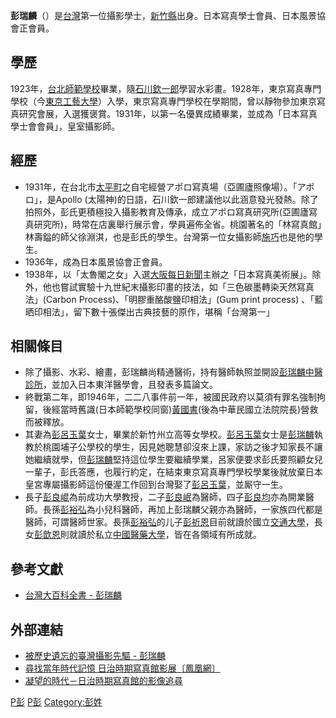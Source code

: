 {{Expand|time=2014-05-25T16:25:09+00:00}}
{{Infobox person
| name          = 彭瑞麟
| image         = 
| caption       = 
| birth_date    = {{birth date|1904|11|4}}
| birth_place   = {{TWN-JPN}}[[新竹廳|新竹廳]]
| death_date    = {{death date and age|1984|2|3|1904|11|4}}
| death_place   = {{ROC|臺灣省}}[[苗栗縣|苗栗縣]][[通霄鎮|通霄鎮]]<!--1945年～1998年苗栗縣由臺灣省所管轄-->
| nationality   = {{JPN-EMP}}（1904年－1945年）<br>{{ROC}}（1945年－1984年）
| resting_place = 
| other_names   =
| known_for     = 台灣第一位攝影學士
| occupation    =
| parents       =
| children      =
}}
'''彭瑞麟'''（{{bd|1904年|11月4<ref>臺灣攝影家：彭瑞麟 第16頁 ISBN 978-986-05-7174-5</ref>日|1984年|2月3日|P彭}}）是[[台灣|台灣]]第一位攝影學士，[[新竹縣|新竹縣]]出身。日本寫真學士會員、日本風景協會正會員。

==學歷==
1923年，[[台北師範學校|台北師範學校]]畢業，隨[[石川欽一郎|石川欽一郎]]學習水彩畫。1928年，東京寫真專門學校（今[[東京工藝大學|東京工藝大學]]）入學，東京寫真專門學校在學期間，曾以靜物參加東京寫真研究會展，入選獲褒賞。1931年，以第一名優異成績畢業，並成為「日本寫真學士會會員」，皇室攝影師。

==經歷==
*1931年，在台北市[[太平町|太平町]]之自宅經營アポロ寫真場（亞圃廬照像場）。「アポロ」，是Apollo (太陽神)的日語，石川欽一郎建議他以此涵意發光發熱。除了拍照外，彭氏更積極投入攝影教育及傳承，成立アポロ寫真研究所(亞圃廬寫真研究所)，時常在店裏舉行展示會，學員遍佈全省。桃園著名的「林寫真館」林壽鎰的師父徐淵淇，也是彭氏的學生。台灣第一位女攝影師[[施巧|施巧]]也是他的學生。
*1936年，成為日本風景協會正會員。
*1938年，以「太魯閣之女」入選[[大阪每日新聞|大阪每日新聞]]主辦之「日本寫真美術展」。除外，他也嘗試實驗十九世紀末攝影印畫的技法，如「三色碳墨轉染天然寫真法」(Carbon Process)、「明膠重酪酸鹽印相法」(Gum print process) 、「藍晒印相法」，留下數十張傑出古典技藝的原作，堪稱「台灣第一」

==相關條目==
*除了攝影、水彩、繪畫，彭瑞麟尚精通醫術，持有醫師執照並開設[[彭瑞麟中醫診所|彭瑞麟中醫診所]]，並加入日本東洋醫學會，且發表多篇論文。
*終戰第二年，即1946年，二二八事件前一年，被國民政府以莫須有罪名強制拘留，後經當時舊識(日本師範學校同窗)[[黃國書_(中國國民黨)|黃國書]](後為中華民國立法院院長)營救而被釋放。
*其妻為[[彭呂玉葉|彭呂玉葉]]女士，畢業於新竹州立高等女學校。[[彭呂玉葉|彭呂玉葉]]女士是[[彭瑞麟|彭瑞麟]]執教於桃園埔子公學校的學生，因見她聰慧卻沒來上課，家訪之後才知家長不讓她繼續就學，但[[彭瑞麟|彭瑞麟]]堅持這位學生要繼續學業，呂家便要求彭氏要照顧女兒一輩子，彭氏答應，也履行約定，在結束東京寫真專門學校學業後就放棄日本皇宮專屬攝影師這份優渥工作回到台灣娶了[[彭呂玉葉|彭呂玉葉]]，並厮守一生。
*長子[[彭良崐|彭良崐]]為前成功大學教授，二子[[彭良岷|彭良岷]]為醫師，四子[[彭良均|彭良均]]亦為開業醫師。長孫[[彭裕弘|彭裕弘]]為小兒科醫師，再加上彭瑞麟父親亦為醫師，一家族四代都是醫師，可謂醫師世家。長孫[[彭裕弘|彭裕弘]]的儿子[[彭祈恩|彭祈恩]]目前就讀於國立[[交通大學|交通大學]]，長女[[彭歆恩|彭歆恩]]則就讀於私立[[中國醫藥大學|中國醫藥大學]]，皆在各領域有所成就。

==參考文獻==
* [http://nrch.culture.tw/twpedia.aspx?id=2416 台灣大百科全書 - 彭瑞麟] {{Wayback|url=http://nrch.culture.tw/twpedia.aspx?id=2416 |date=20190611071439 }}

==外部連結==
{{Commons category|Peng Ruilin}}

* [https://web.archive.org/web/20090912102124/http://www.fotosoft.com.tw/book/papers/library-1-4023.htm 被歷史遺忘的臺灣攝影先驅 - 彭瑞麟]
* [http://phoenet.tw/Newsletter/Comment.aspx?Iinfo=5&iNumber=1156 尋找當年時代記憶 日治時期寫真館影展〔鳳凰網〕]{{dead link|date=2018年2月 |bot=InternetArchiveBot |fix-attempted=yes }}
* [https://web.archive.org/web/20190625213418/https://www.ntmofa.gov.tw/chinese/ShowInfomation2_1.aspx?SN=2922 凝望的時代－日治時期寫真館的影像追尋]

[[Category:台灣攝影師|P彭]]
[[Category:客家裔臺灣人|P彭]]
[[Category:彭姓|Category:彭姓]]